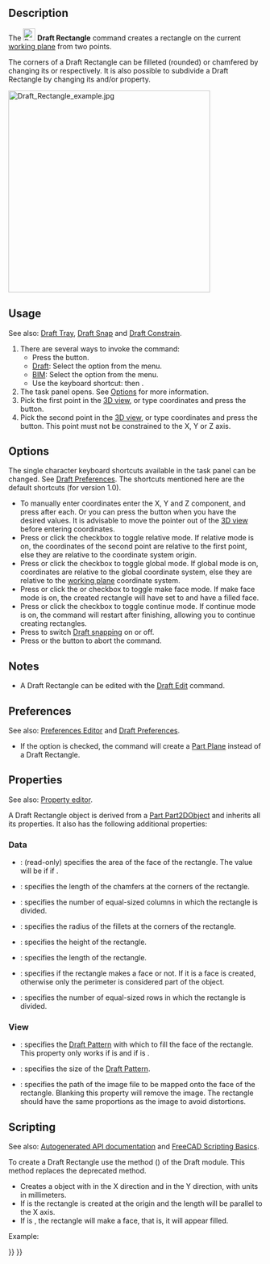 <languages/>
<translate>

<!--T:18-->
{{Docnav
|[[Draft_Ellipse|Ellipse]]
|[[Draft_Polygon|Polygon]]
|[[Draft_Workbench|Draft]]
|IconL=Draft_Ellipse.svg 
|IconR=Draft_Polygon.svg 
|IconC=Workbench_Draft.svg
}}

<!--T:1-->
{{GuiCommand
|Name=Draft Rectangle
|MenuLocation=Drafting → Rectangle<br>2D Drafting → Rectangle
|Workbenches=[[Draft_Workbench|Draft]], [[BIM_Workbench|BIM]]
|Shortcut={{KEY|R}} {{KEY|E}}
|Version=0.7
}}

==Description== <!--T:21-->

<!--T:2-->
The [[Image:Draft_Rectangle.svg|24px]] '''Draft Rectangle''' command creates a rectangle on the current [[Draft_SelectPlane|working plane]] from two points.

<!--T:11-->
The corners of a Draft Rectangle can be filleted (rounded) or chamfered by changing its {{PropertyData|Fillet Radius}} or {{PropertyData|Chamfer Size}} respectively. It is also possible to subdivide a Draft Rectangle by changing its {{PropertyData|Columns}} and/or {{PropertyData|Rows}} property.

</translate>
[[Image:Draft_Rectangle_example.jpg|400px]]
<translate>
<!--T:3-->
{{Caption|Rectangle defined by two points}}

==Usage== <!--T:22-->

<!--T:24-->
See also: [[Draft_Tray|Draft Tray]], [[Draft_Snap|Draft Snap]] and [[Draft_Constrain|Draft Constrain]].

<!--T:4-->
# There are several ways to invoke the command:
#* Press the {{Button|[[Image:Draft_Rectangle.svg|16px]] [[Draft_Rectangle|Rectangle]]}} button.
#* [[Draft_Workbench|Draft]]: Select the {{MenuCommand|Drafting → [[Image:Draft_Rectangle.svg|16px]] Rectangle}} option from the menu.
#* [[BIM_Workbench|BIM]]: Select the {{MenuCommand|2D Drafting → [[Image:Draft_Rectangle.svg|16px]] Rectangle}} option from the menu.
#* Use the keyboard shortcut: {{KEY|R}} then {{KEY|E}}.
# The {{MenuCommand|Rectangle}} task panel opens. See [[#Options|Options]] for more information.
# Pick the first point in the [[3D_view|3D view]], or type coordinates and press the {{Button|[[Image:Draft_AddPoint.svg|16px]] Enter point}} button.
# Pick the second point in the [[3D_view|3D view]], or type coordinates and press the {{Button|[[Image:Draft_AddPoint.svg|16px]] Enter point}} button. This point must not be constrained to the X, Y or Z axis.

==Options== <!--T:23-->

<!--T:25-->
The single character keyboard shortcuts available in the task panel can be changed. See [[Draft_Preferences|Draft Preferences]]. The shortcuts mentioned here are the default shortcuts (for version 1.0).

<!--T:5-->
* To manually enter coordinates enter the X, Y and Z component, and press {{KEY|Enter}} after each. Or you can press the {{Button|[[Image:Draft_AddPoint.svg|16px]] Enter point}} button when you have the desired values. It is advisable to move the pointer out of the [[3D_view|3D view]] before entering coordinates.
* Press {{KEY|R}} or click the {{MenuCommand|Relative}} checkbox to toggle relative mode. If relative mode is on, the coordinates of the second point are relative to the first point, else they are relative to the coordinate system origin.
* Press {{KEY|G}} or click the {{MenuCommand|Global}} checkbox to toggle global mode. If global mode is on, coordinates are relative to the global coordinate system, else they are relative to the [[Draft_SelectPlane|working plane]] coordinate system.
* Press {{KEY|F}} or click the {{MenuCommand|Filled}}{{VersionNoteMinus|1.0}} or {{MenuCommand|Make face}}{{VersionNote|1.1}} checkbox to toggle make face mode. If make face mode is on, the created rectangle will have {{PropertyData|Make Face}} set to {{TRUE}} and have a filled face.
* Press {{KEY|N}} or click the {{MenuCommand|Continue}} checkbox to toggle continue mode. If continue mode is on, the command will restart after finishing, allowing you to continue creating rectangles.
* Press {{KEY|S}} to switch [[Draft_Snap|Draft snapping]] on or off.
* Press {{KEY|Esc}} or the {{Button|Close}} button to abort the command.

==Notes== <!--T:26-->

<!--T:12-->
* A Draft Rectangle can be edited with the [[Draft_Edit|Draft Edit]] command.

==Preferences== <!--T:34-->

<!--T:35-->
See also: [[Preferences_Editor|Preferences Editor]] and [[Draft_Preferences|Draft Preferences]].

<!--T:36-->
* If the {{MenuCommand|Edit → Preferences... → Draft → General → Create Part primitives if possible}} option is checked, the command will create a [[Part_Plane|Part Plane]] instead of a Draft Rectangle.

==Properties== <!--T:6-->

<!--T:27-->
See also: [[Property_editor|Property editor]].

<!--T:28-->
A Draft Rectangle object is derived from a [[Part_Part2DObject|Part Part2DObject]] and inherits all its properties. It also has the following additional properties:

=== Data === <!--T:29-->

<!--T:30-->
{{TitleProperty|Draft}}

<!--T:14-->
* {{PropertyData|Area|Area}}: (read-only) specifies the area of the face of the rectangle. The value will be {{value|0.0}} if {{PropertyData|Make Face}} if {{FALSE}}.
* {{PropertyData|Chamfer Size|Length}}: specifies the length of the chamfers at the corners of the rectangle.
* {{PropertyData|Columns|Integer}}: specifies the number of equal-sized columns in which the rectangle is divided.
* {{PropertyData|Fillet Radius|Length}}: specifies the radius of the fillets at the corners of the rectangle.
* {{PropertyData|Height|Distance}}: specifies the height of the rectangle.
* {{PropertyData|Length|Distance}}: specifies the length of the rectangle.
* {{PropertyData|Make Face|Bool}}: specifies if the rectangle makes a face or not. If it is {{TRUE}} a face is created, otherwise only the perimeter is considered part of the object.
* {{PropertyData|Rows|Integer}}: specifies the number of equal-sized rows in which the rectangle is divided.

=== View === <!--T:31-->

<!--T:32-->
{{TitleProperty|Draft}}

<!--T:15-->
* {{PropertyView|Pattern|Enumeration}}: specifies the [[Draft_Pattern|Draft Pattern]] with which to fill the face of the rectangle. This property only works if {{PropertyData|Make Face}} is {{TRUE}} and if {{PropertyView|Display Mode}} is {{value|Flat Lines}}.
* {{PropertyView|Pattern Size|Float}}: specifies the size of the [[Draft_Pattern|Draft Pattern]].
* {{PropertyView|Texture Image|File}}: specifies the path of the image file to be mapped onto the face of the rectangle. Blanking this property will remove the image. The rectangle should have the same proportions as the image to avoid distortions.

==Scripting== <!--T:33-->

<!--T:7-->
See also: [https://freecad.github.io/SourceDoc/ Autogenerated API documentation] and [[FreeCAD Scripting Basics|FreeCAD Scripting Basics]].

<!--T:16-->
To create a Draft Rectangle use the {{incode|make_rectangle}} method ({{Version|0.19}}) of the Draft module. This method replaces the deprecated {{incode|makeRectangle}} method.

</translate>
{{Code|code=
rectangle = make_rectangle(length, height, placement=None, face=None, support=None)
}}
<translate>

<!--T:8-->
* Creates a {{incode|rectangle}} object with {{incode|length}} in the X direction and {{incode|height}} in the Y direction, with units in millimeters.
* If {{incode|placement}} is {{incode|None}} the rectangle is created at the origin and the length will be parallel to the X axis.
* If {{incode|face}} is {{incode|True}}, the rectangle will make a face, that is, it will appear filled.

<!--T:9-->
Example:
</translate>
{{Code|code=
import FreeCAD as App
import Draft

doc = App.newDocument()

rectangle1 = Draft.make_rectangle(4000, 1000)
rectangle2 = Draft.make_rectangle(1000, 4000)

zaxis = App.Vector(0, 0, 1)
p3 = App.Vector(1000, 1000, 0)
place3 = App.Placement(p3, App.Rotation(zaxis, 45))

rectangle3 = Draft.make_rectangle(3500, 250, placement=place3)

doc.recompute()
}}
<translate>


<!--T:17-->
{{Docnav
|[[Draft_Ellipse|Ellipse]]
|[[Draft_Polygon|Polygon]]
|[[Draft_Workbench|Draft]]
|IconL=Draft_Ellipse.svg 
|IconR=Draft_Polygon.svg 
|IconC=Workbench_Draft.svg
}}

</translate>
{{Draft Tools navi{{#translation:}}}}
{{Userdocnavi{{#translation:}}}}